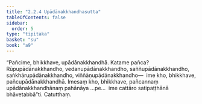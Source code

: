 ```yaml
---
title: "2.2.4 Upādānakkhandhasutta"
tableOfContents: false
sidebar:
  order: 5
type: "tipitaka"
basket: "su"
book: "a9"
---
```



<DynamicBreadcrumb />

<Division number="66" book="a9">

<Paragraph number="445" book="a9">
“Pañcime, bhikkhave, upādānakkhandhā. Katame pañca? Rūpupādānakkhandho, vedanupādānakkhandho, saññupādānakkhandho, saṅkhārupādānakkhandho, viññāṇupādānakkhandho—  ime kho, bhikkhave, pañcupādānakkhandhā.
</Paragraph>

<Paragraph number="446" book="a9">
Imesaṃ kho, bhikkhave, pañcannaṃ upādānakkhandhānaṃ pahānāya …pe…  ime cattāro satipaṭṭhānā bhāvetabbā”ti.

</Paragraph>
</Division>

<Paragraph number="447" type="center" book="a9">
Catutthaṃ.
</Paragraph>